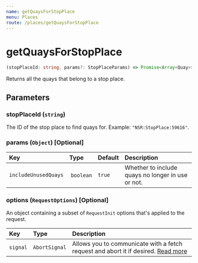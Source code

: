 ```yaml
---
name: getQuaysForStopPlace
menu: Places
route: /places/getQuaysForStopPlace
---
```


# getQuaysForStopPlace

```typescript
(stopPlaceId: string, params?: StopPlaceParams) => Promise<Array<Quay>>
```

Returns all the quays that belong to a stop place.

## Parameters

### stopPlaceId (`string`)
The ID of the stop place to find quays for. Example: `"NSR:StopPlace:59616"`.

### params (`Object`) [Optional]

| Key                      | Type           | Default      | Description |
|:-------------------------|:---------------|:-------------|:------------|
| `includeUnusedQuays`     | `boolean`      | `true`       | Whether to include quays no longer in use or not. |

### options (`RequestOptions`) [Optional]
An object containing a subset of `RequestInit` options that's applied to the request.

| Key      | Type          | Description |
|:---------|:--------------|:------------|
| `signal` | `AbortSignal` | Allows you to communicate with a fetch request and abort it if desired. [Read more](https://developer.mozilla.org/en-US/docs/Web/API/AbortSignal) |
